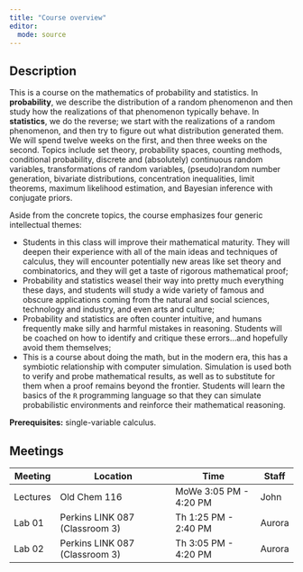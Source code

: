 ```yaml
---
title: "Course overview"
editor: 
  mode: source
---
```


## Description

This is a course on the mathematics of probability and statistics. In **probability**, we describe the distribution of a random phenomenon and then study how the realizations of that phenomenon typically behave. In **statistics**, we do the reverse; we start with the realizations of a random phenomenon, and then try to figure out what distribution generated them. We will spend twelve weeks on the first, and then three weeks on the second. Topics include set theory, probability spaces, counting methods, conditional probability, discrete and (absolutely) continuous random variables, transformations of random variables, (pseudo)random number generation, bivariate distributions, concentration inequalities, limit theorems, maximum likelihood estimation, and Bayesian inference with conjugate priors. 

Aside from the concrete topics, the course emphasizes four generic intellectual themes:

- Students in this class will improve their mathematical maturity. They will deepen their experience with all of the main ideas and techniques of calculus, they will encounter potentially new areas like set theory and combinatorics, and they will get a taste of rigorous mathematical proof;
- Probability and statistics weasel their way into pretty much everything these days, and students will study a wide variety of famous and obscure applications coming from the natural and social sciences, technology and industry, and even arts and culture;
- Probability and statistics are often counter intuitive, and humans frequently make silly and harmful mistakes in reasoning. Students will be coached on how to identify and critique these errors...and hopefully avoid them themselves;
- This is a course about doing the math, but in the modern era, this has a symbiotic relationship with computer simulation. Simulation is used both to verify and probe mathematical results, as well as to substitute for them when a proof remains beyond the frontier. Students will learn the basics of the `R` programming language so that they can simulate probabilistic environments and reinforce their mathematical reasoning.

**Prerequisites:** single-variable calculus.

## Meetings

| Meeting  | Location                       | Time                   | Staff  |
|----------|--------------------------------|------------------------|--------|
| Lectures | Old Chem 116                   | MoWe 3:05 PM - 4:20 PM | John   |
| Lab 01   | Perkins LINK 087 (Classroom 3) | Th 1:25 PM - 2:40 PM   | Aurora |
| Lab 02   | Perkins LINK 087 (Classroom 3) | Th 3:05 PM - 4:20 PM   | Aurora |
